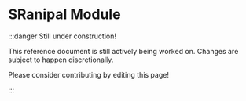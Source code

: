 # SRanipal Module

:::danger Still under construction!

This reference document is still actively being worked on. 
Changes are subject to happen discretionally.

Please consider contributing by <EditUrl>editing this page!</EditUrl>

:::